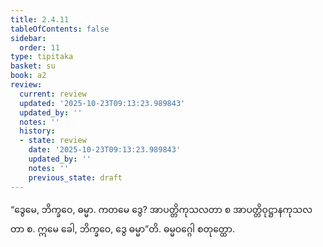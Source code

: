 ```yaml
---
title: 2.4.11
tableOfContents: false
sidebar:
  order: 11
type: tipitaka
basket: su
book: a2
review:
  current: review
  updated: '2025-10-23T09:13:23.989843'
  updated_by: ''
  notes: ''
  history:
  - state: review
    date: '2025-10-23T09:13:23.989843'
    updated_by: ''
    notes: ''
    previous_state: draft
---
```



<ReviewStatus review={frontmatter.review} showDetails={true} />

<HypothesisAnnotation frontmatter={frontmatter} />

<DynamicBreadcrumb />

<Division number="98" book="a2" e="ch" v="15" p="82">

<Paragraph number="180" book="a2">
“ဒွေမေ, ဘိက္ခဝေ, ဓမ္မာ. ကတမေ ဒွေ? အာပတ္တိကုသလတာ စ အာပတ္တိဝုဋ္ဌာနကုသလတာ စ. ဣမေ ခေါ, ဘိက္ခဝေ, ဒွေ ဓမ္မာ”တိ.

</Paragraph>
</Division>

<Paragraph number="181" type="center" book="a2">
ဓမ္မဝဂ္ဂေါ စတုတ္ထော.
</Paragraph>